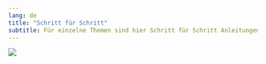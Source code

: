 ```yaml
---
lang: de
title: "Schritt für Schritt"
subtitle: Für einzelne Themen sind hier Schritt für Schritt Anleitungen zu finden.
---
```


![](staircase.jpg)



